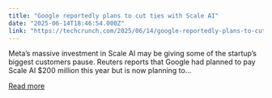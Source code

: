 ```yaml
---
title: "Google reportedly plans to cut ties with Scale AI"
date: "2025-06-14T18:46:54.000Z"
link: "https://techcrunch.com/2025/06/14/google-reportedly-plans-to-cut-ties-with-scale-ai/"
---
```


Meta’s massive investment in Scale AI may be giving some of the startup’s biggest customers pause. Reuters reports that Google had planned to pay Scale AI $200 million this year but is now planning to...

[Read more](https://techcrunch.com/2025/06/14/google-reportedly-plans-to-cut-ties-with-scale-ai/)
